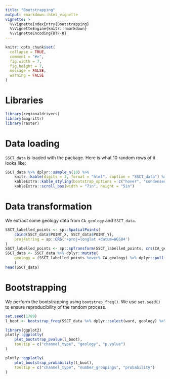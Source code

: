 ```yaml
---
title: "Bootstrapping"
output: rmarkdown::html_vignette
vignette: >
  %\VignetteIndexEntry{Bootstrapping}
  %\VignetteEngine{knitr::rmarkdown}
  %\VignetteEncoding{UTF-8}
---
```


```r
knitr::opts_chunk$set(
  collapse = TRUE,
  comment = "#>",
  fig.width = 7,
  fig.height = 7,
  message = FALSE,
  warning = FALSE
)
```

# Libraries

```r
library(regionaldrivers)
library(magrittr)
library(raster)
```

# Data loading

`SSCT_data` is loaded with the package.
Here is what 10 random rows of it looks like:

```r
SSCT_data %>% dplyr::sample_n(10) %>%
	knitr::kable(digits = 3, format = "html", caption = "SSCT_data") %>% 
	kableExtra::kable_styling(bootstrap_options = c("hover", "condensed")) %>% 
	kableExtra::scroll_box(width = "7in", height = "5in")	
```

# Data transformation

We extract some geology data from `CA_geology` and `SSCT_data`.

```r
SSCT_labelled_points <- sp::SpatialPoints(
	cbind(SSCT_data$POINT_X, SSCT_data$POINT_Y), 
	proj4string = sp::CRS('+proj=longlat +datum=WGS84')
)
SSCT_labelled_points <- sp::spTransform(SSCT_labelled_points, crs(CA_geology))
SSCT_data <- SSCT_data %>% dplyr::mutate(
	geology = (SSCT_labelled_points %over% CA_geology) %>% dplyr::pull(GENERAL)
	)
head(SSCT_data)
```

# Bootstrapping

We perform the bootstrapping using `bootstrap_freq()`.
We use `set.seed()` to ensure reproducibility of the random process.

```r
set.seed(1789)
l_boot <- bootstrap_freq(SSCT_data %>% dplyr::select(ward, geology) %>% na.omit())
```

```r
library(ggplot2)
plotly::ggplotly(
	plot_bootstrap_pvalue(l_boot),
	tooltip = c("channel_type", "geology", "p.value")
)	
```

```r
plotly::ggplotly(
	plot_bootstrap_probability(l_boot),
	tooltip = c("channel_type", "number_groupings", "probability")
)	
```